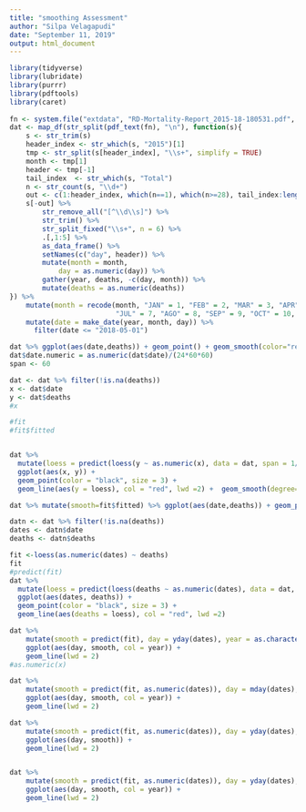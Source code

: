 ```yaml
---
title: "smoothing Assessment"
author: "Silpa Velagapudi"
date: "September 11, 2019"
output: html_document
---
```

```r
library(tidyverse)
library(lubridate)
library(purrr)
library(pdftools)
library(caret)
    
fn <- system.file("extdata", "RD-Mortality-Report_2015-18-180531.pdf", package="dslabs")
dat <- map_df(str_split(pdf_text(fn), "\n"), function(s){
	s <- str_trim(s)
	header_index <- str_which(s, "2015")[1]
	tmp <- str_split(s[header_index], "\\s+", simplify = TRUE)
	month <- tmp[1]
	header <- tmp[-1]
	tail_index  <- str_which(s, "Total")
	n <- str_count(s, "\\d+")
	out <- c(1:header_index, which(n==1), which(n>=28), tail_index:length(s))
	s[-out] %>%
		str_remove_all("[^\\d\\s]") %>%
		str_trim() %>%
		str_split_fixed("\\s+", n = 6) %>%
		.[,1:5] %>%
		as_data_frame() %>% 
		setNames(c("day", header)) %>%
		mutate(month = month,
			day = as.numeric(day)) %>%
		gather(year, deaths, -c(day, month)) %>%
		mutate(deaths = as.numeric(deaths))
}) %>%
	mutate(month = recode(month, "JAN" = 1, "FEB" = 2, "MAR" = 3, "APR" = 4, "MAY" = 5, "JUN" = 6, 
                          "JUL" = 7, "AGO" = 8, "SEP" = 9, "OCT" = 10, "NOV" = 11, "DEC" = 12)) %>%
	mutate(date = make_date(year, month, day)) %>%
      filter(date <= "2018-05-01")
```



```r
dat %>% ggplot(aes(date,deaths)) + geom_point() + geom_smooth(color="red",span=60/1205,method.args=list(degree=1))
dat$date.numeric = as.numeric(dat$date)/(24*60*60)
span <- 60
```

```r
dat <- dat %>% filter(!is.na(deaths))
x <- dat$date
y <- dat$deaths
#x

#fit
#fit$fitted


dat %>%
  mutate(loess = predict(loess(y ~ as.numeric(x), data = dat, span = 1/18))) %>%
  ggplot(aes(x, y)) +
  geom_point(color = "black", size = 3) +
  geom_line(aes(y = loess), col = "red", lwd =2) +  geom_smooth(degree=1)

dat %>% mutate(smooth=fit$fitted) %>% ggplot(aes(date,deaths)) + geom_point(size=3,alpha=0.5,color="grey")+geom_line(aes(date,deaths),color="red",lwd=1)
```




```r
datn <- dat %>% filter(!is.na(deaths))
dates <- datn$date
deaths <- datn$deaths

fit <-loess(as.numeric(dates) ~ deaths)
fit
#predict(fit)
dat %>%
  mutate(loess = predict(loess(deaths ~ as.numeric(dates), data = dat, span = 1/18))) %>%
  ggplot(aes(dates, deaths)) +
  geom_point(color = "black", size = 3) +
  geom_line(aes(deaths = loess), col = "red", lwd =2)

dat %>% 
	mutate(smooth = predict(fit), day = yday(dates), year = as.character(year(dates))) %>%
	ggplot(aes(day, smooth, col = year)) +
	geom_line(lwd = 2)
#as.numeric(x)

dat %>% 
	mutate(smooth = predict(fit, as.numeric(dates)), day = mday(dates), year = as.character(year(dates))) %>%
	ggplot(aes(day, smooth, col = year)) +
	geom_line(lwd = 2)

dat %>% 
	mutate(smooth = predict(fit, as.numeric(dates)), day = yday(dates), year = as.character(year(dates))) %>%
	ggplot(aes(day, smooth)) +
  	geom_line(lwd = 2)


dat %>% 
	mutate(smooth = predict(fit, as.numeric(dates)), day = yday(dates), year = as.character(year(dates))) %>%
	ggplot(aes(day, smooth, col = year)) +
	geom_line(lwd = 2)
```


